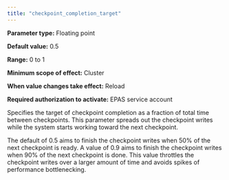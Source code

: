 ```yaml
---
title: "checkpoint_completion_target"
---
```


<div id="checkpoint_completion_target" class="registered_link"></div>

**Parameter type:** Floating point

**Default value:** 0.5

**Range:** 0 to 1

**Minimum scope of effect:** Cluster

**When value changes take effect:** Reload

**Required authorization to activate:** EPAS service account

Specifies the target of checkpoint completion as a fraction of total time between checkpoints. This parameter spreads out the checkpoint writes while the system starts working toward the next checkpoint.

The default of 0.5 aims to finish the checkpoint writes when 50% of the next checkpoint is ready. A value of 0.9 aims to finish the checkpoint writes when 90% of the next checkpoint is done. This value throttles the checkpoint writes over a larger amount of time and avoids spikes of performance bottlenecking.
